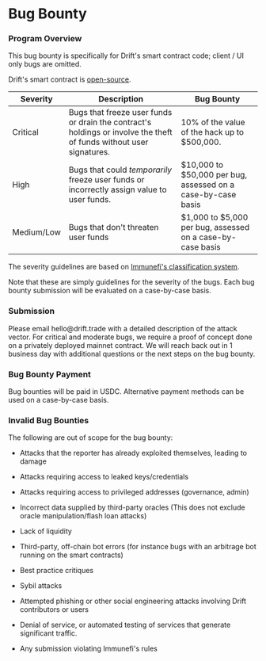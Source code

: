 # Bug Bounty 

### Program Overview

This bug bounty is specifically for Drift's smart contract code; client / UI only bugs are omitted.

Drift's smart contract is [open-source](https://github.com/drift-labs/protocol-v2).

| **Severity**   | **Description**                                                                                                           | **Bug Bounty**                                               |
| -------------- | ------------------------------------------------------------------------------------------------------------------------- | ------------------------------------------------------------ |
| Critical | Bugs that freeze user funds or drain the contract's holdings or involve the theft of funds without user signatures. | 10% of the value of the hack up to \$500,000.                 |
| High           | Bugs that could *temporarily* freeze user funds or incorrectly assign value to user funds.                           | \$10,000 to \$50,000 per bug, assessed on a case-by-case basis |
| Medium/Low     | Bugs that don't threaten user funds                                                                                       | \$1,000 to \$5,000 per bug, assessed on a case-by-case basis   |

The severity guidelines are based on [Immunefi's classification system](https://immunefi.com/severity-updated/).

Note that these are simply guidelines for the severity of the bugs. Each bug bounty submission will be evaluated on a case-by-case basis.

### Submission

Please email hello\@drift.trade with a detailed description of the attack vector. For critical and moderate bugs, we require a proof of concept done on a privately deployed mainnet contract. We will reach back out in 1 business day with additional questions or the next steps on the bug bounty.

### Bug Bounty Payment

Bug bounties will be paid in USDC. Alternative payment methods can be used on a case-by-case basis.

### Invalid Bug Bounties

The following are out of scope for the bug bounty:

*   Attacks that the reporter has already exploited themselves, leading to damage

*   Attacks requiring access to leaked keys/credentials

*   Attacks requiring access to privileged addresses (governance, admin)

*   Incorrect data supplied by third-party oracles (This does not exclude oracle manipulation/flash loan attacks)

*   Lack of liquidity

*   Third-party, off-chain bot errors (for instance bugs with an arbitrage bot running on the smart contracts)

*   Best practice critiques

*   Sybil attacks

*   Attempted phishing or other social engineering attacks involving Drift contributors or users

*   Denial of service, or automated testing of services that generate significant traffic.

*   Any submission violating Immunefi's rules
